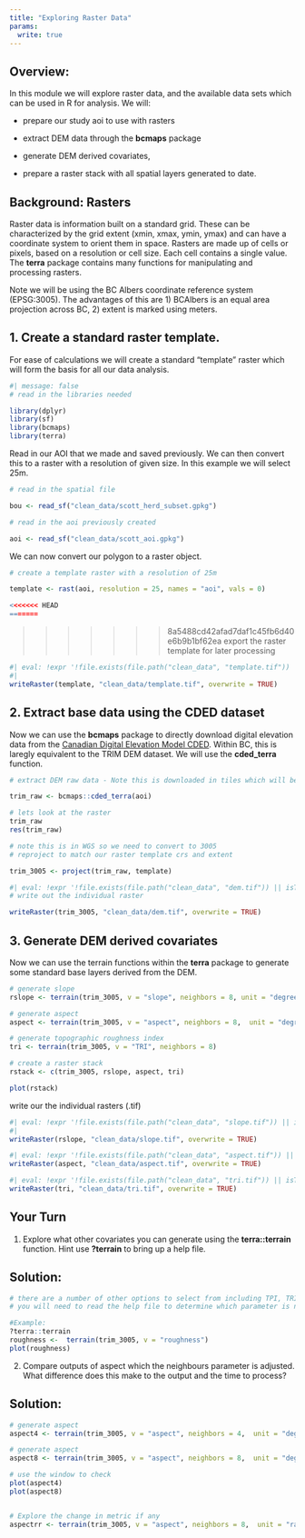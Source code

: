 ```yaml
---
title: "Exploring Raster Data"
params:
  write: true
---
```


## Overview:

In this module we will explore raster data, and the available data sets which can be used in R for analysis. We will:

-   prepare our study aoi to use with rasters

-   extract DEM data through the **bcmaps** package

-   generate DEM derived covariates,

-   prepare a raster stack with all spatial layers generated to date.

## Background: Rasters

Raster data is information built on a standard grid. These can be characterized by the grid extent (xmin, xmax, ymin, ymax) and can have a coordinate system to orient them in space. Rasters are made up of cells or pixels, based on a resolution or cell size. Each cell contains a single value. The **terra** package contains many functions for manipulating and processing rasters.

Note we will be using the BC Albers coordinate reference system (EPSG:3005). The advantages of this are 1) BCAlbers is an equal area projection across BC, 2) extent is marked using meters.

## 1. Create a standard raster template.

For ease of calculations we will create a standard "template" raster which will form the basis for all our data analysis.

```r
#| message: false
# read in the libraries needed

library(dplyr)
library(sf)
library(bcmaps)
library(terra)

```

Read in our AOI that we made and saved previously. We can then convert this to a raster with a resolution of given size. In this example we will select 25m.

```r

# read in the spatial file

bou <- read_sf("clean_data/scott_herd_subset.gpkg")

```

```r

# read in the aoi previously created

aoi <- read_sf("clean_data/scott_aoi.gpkg")

```

We can now convert our polygon to a raster object.

```r

# create a template raster with a resolution of 25m

template <- rast(aoi, resolution = 25, names = "aoi", vals = 0)

<<<<<<< HEAD
=======
```

>>>>>>> 8a5488cd42afad7daf1c45fb6d40e6b9b1bf62ea
export the raster template for later processing

```r
#| eval: !expr '!file.exists(file.path("clean_data", "template.tif")) || isTRUE(params$write)'
#| 
writeRaster(template, "clean_data/template.tif", overwrite = TRUE)

```

## 2. Extract base data using the CDED dataset

Now we can use the **bcmaps** package to directly download digital elevation data from the [Canadian Digital Elevation Model CDED](https://rdrr.io/github/bcgov/bcmaps/man/cded.html). Within BC, this is laregly equivalent to the TRIM DEM dataset. We will use the **cded_terra** function.

```r

# extract DEM raw data - Note this is downloaded in tiles which will be cached to avoid the need to redownload repeatedly 

trim_raw <- bcmaps::cded_terra(aoi)

# lets look at the raster
trim_raw
res(trim_raw)

# note this is in WGS so we need to convert to 3005
# reproject to match our raster template crs and extent

trim_3005 <- project(trim_raw, template)

```

```r
#| eval: !expr '!file.exists(file.path("clean_data", "dem.tif")) || isTRUE(params$write)'
# write out the individual raster

writeRaster(trim_3005, "clean_data/dem.tif", overwrite = TRUE) 

```

## 3. Generate DEM derived covariates

Now we can use the terrain functions within the **terra** package to generate some standard base layers derived from the DEM.

```r

# generate slope 
rslope <- terrain(trim_3005, v = "slope", neighbors = 8, unit = "degrees") 

# generate aspect
aspect <- terrain(trim_3005, v = "aspect", neighbors = 8,  unit = "degrees") 

# generate topographic roughness index
tri <- terrain(trim_3005, v = "TRI", neighbors = 8)

# create a raster stack
rstack <- c(trim_3005, rslope, aspect, tri)

plot(rstack)

```

write our the individual rasters (.tif)

```r
#| eval: !expr '!file.exists(file.path("clean_data", "slope.tif")) || isTRUE(params$write)'
#| 
writeRaster(rslope, "clean_data/slope.tif", overwrite = TRUE) 

```

```r
#| eval: !expr '!file.exists(file.path("clean_data", "aspect.tif")) || isTRUE(params$write)'
writeRaster(aspect, "clean_data/aspect.tif", overwrite = TRUE) 

```

```r
#| eval: !expr '!file.exists(file.path("clean_data", "tri.tif")) || isTRUE(params$write)'
writeRaster(tri, "clean_data/tri.tif", overwrite = TRUE) 

```

## Your Turn

1.  Explore what other covariates you can generate using the **terra::terrain** function. Hint use **?terrain** to bring up a help file.

::: {.callout-tip collapse="true"}
## Solution:

```r
# there are a number of other options to select from including TPI, TRIriley,  roughness, flowdir. 
# you will need to read the help file to determine which parameter is needed for which terain calculation. 

#Example: 
?terra::terrain
roughness <-  terrain(trim_3005, v = "roughness") 
plot(roughness)

```
:::

2.  Compare outputs of aspect which the neighbours parameter is adjusted. What difference does this make to the output and the time to process?

::: {.callout-tip collapse="true"}
## Solution:

```r

# generate aspect
aspect4 <- terrain(trim_3005, v = "aspect", neighbors = 4,  unit = "degrees") 

# generate aspect
aspect8 <- terrain(trim_3005, v = "aspect", neighbors = 8,  unit = "degrees") 

# use the window to check 
plot(aspect4)
plot(aspect8)


# Explore the change in metric if any
aspectrr <- terrain(trim_3005, v = "aspect", neighbors = 8,  unit = "radians") 

```
:::

